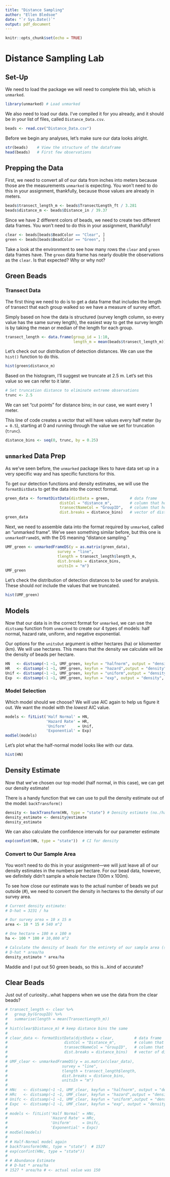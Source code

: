 ```yaml
---
title: "Distance Sampling"
author: "Ellen Bledsoe"
date: "`r Sys.Date()`"
output: pdf_document
---
```


```r
knitr::opts_chunk$set(echo = TRUE)
```

# Distance Sampling Lab

## Set-Up

We need to load the package we will need to complete this lab, which is `unmarked`.

```r
library(unmarked) # Load unmarked
```

We also need to load our data. I've compiled it for you already, and it should be in your list of files, called `Distance_Data.csv`.

```r
beads <- read.csv("Distance_Data.csv")
```

Before we begin any analyses, let's make sure our data looks alright.

```r
str(beads)    # View the structure of the dataframe
head(beads)   # First few observations
```

## Prepping the Data

First, we need to convert all of our data from inches into meters because those are the measurements `unmarked` is expecting. You won't need to do this in your assignment, thankfully, because those values are already in meters.

```r
beads$transect_length_m <- beads$TransectLength_ft / 3.281
beads$distance_m <- beads$Distance_in / 39.37
```

Since we have 2 different colors of beads, we need to create two different data frames. You won't need to do this in your assignment, thankfully!

```r
clear <- beads[beads$BeadColor == "Clear", ] 
green <- beads[beads$BeadColor == "Green", ]
```

Take a look at the environment to see how many rows the `clear` and `green` data frames have. The `green` data frame has nearly double the observations as the `clear`. Is that expected? Why or why not?

## Green Beads

### Transect Data

The first thing we need to do is to get a data frame that includes the length of transect that each group walked so we have a measure of survey effort.

Simply based on how the data is structured (survey length column, so every value has the same survey length), the easiest way to get the survey length is by taking the mean or median of the length for each group.

```r
transect_length <- data.frame(group_id = 1:10,
                              length_m = mean(beads$transect_length_m))
```

Let's check out our distribution of detection distances. We can use the `hist()` function to do this.

```r
hist(green$distance_m)
```

Based on the histogram, I'll suggest we truncate at 2.5 m. Let's set this value so we can refer to it later.

```r
# Set truncation distance to eliminate extreme observations
trunc <- 2.5
```

We can set "cut points" for distance bins; in our case, we want every 1 meter.

This line of code creates a vector that will have values every half meter (`by = 0.5`), starting at 0 and running through the value we set for truncation (`trunc`).

```r
distance_bins <- seq(0, trunc, by = 0.25) 
```

## `unmarked` Data Prep

As we've seen before, the `unmarked` package likes to have data set up in a very specific way and has specific functions for this.

To get our detection functions and density estimates, we will use the `formatDistData` to get the data into the correct format.

```r
green_data <- formatDistData(distData = green,         # data frame
                        distCol = "distance_m",        # column that holds the distance values
                        transectNameCol = "GroupID",   # column that holds the transect groups
                        dist.breaks = distance_bins)   # vector of distance groupings
green_data
```

Next, we need to assemble data into the format required by `unmarked`, called an "unmarked frame". We've seen something similar before, but this one is `unmarkedFrameDS`, with the DS meaning "distance sampling."

```r
UMF_green <- unmarkedFrameDS(y = as.matrix(green_data), 
                       survey = "line", 
                       tlength = transect_length$length_m, 
                       dist.breaks = distance_bins, 
                       unitsIn = "m")
UMF_green
```

Let's check the distribution of detection distances to be used for analysis. These should *not* include the values that we truncated.

```r
hist(UMF_green) 
```

## Models

Now that our data is in the correct format for `unmarked`, we can use the `distsamp` function from `unmarked` to create our 4 types of models: half normal, hazard rate, uniform, and negative exponential.

Our options for the `unitsOut` argument is either hectares (ha) or kilomenter (km). We will use hectares. This means that the density we calculate will be the density of beads per hectare.

```r
HN   <- distsamp(~1 ~1, UMF_green, keyfun = "halfnorm", output = "density", unitsOut = "ha")
HR   <- distsamp(~1 ~1, UMF_green, keyfun = "hazard",output = "density", unitsOut = "ha")
Unif <- distsamp(~1 ~1, UMF_green, keyfun = "uniform",output = "density", unitsOut = "ha")
Exp  <- distsamp(~1 ~1, UMF_green, keyfun = "exp", output = "density", unitsOut = "ha")
```

### Model Selection

Which model should we choose? We will use AIC again to help us figure it out. We want the model with the *lowest* AIC value.

```r
models <- fitList('Half Normal' = HN, 
                  'Hazard Rate' = HR,
                  'Uniform'     = Unif,
                  'Exponential' = Exp)
modSel(models)
```

Let's plot what the half-normal model looks like with our data.

```r
hist(HN)
```


## Density Estimate

Now that we've chosen our top model (half normal, in this case), we can get our density estimate!

There is a handy function that we can use to pull the density estimate out of the model: `backTransform()`

```r
density <- backTransform(HN, type = "state") # Density estimate (no./ha) 
density_estimate <- density@estimate
density_estimate
```

We can also calculate the confidence intervals for our parameter estimate

```r
exp(confint(HN, type = "state"))  # CI for density
```

### Convert to Our Sample Area

You won't need to do this in your assignment---we will just leave all of our density estimates in the numbers per hectare. For our bead data, however, we definitely didn't sample a whole hectare (100m x 100m).

To see how close our estimate was to the actual number of beads we put outside (\#), we need to convert the density in hectares to the density of our survey area.

```r
# Current density estimate:
# D-hat = 3231 / ha

# Our survey area = 10 x 15 m 
area <- 10 * 15 # 540 m^2

# One hectare = 100 m x 100 m
ha <- 100 * 100 # 10,000 m^2

# Calculate the density of beads for the entirety of our sample area (same as abundance!)
# D-hat * area/ha
density_estimate * area/ha
```

Maddie and I put out 50 green beads, so this is...kind of accurate?

## Clear Beads

Just out of curiosity...what happens when we use the data from the clear beads?

```r
# transect_length <- clear %>% 
#   group_by(GroupID) %>% 
#   summarise(length = mean(TransectLength_m))
# 
# hist(clear$Distance_m) # keep distance bins the same
# 
# clear_data <- formatDistData(distData = clear,         # data frame
#                         distCol = "Distance_m",        # column that holds the distance values
#                         transectNameCol = "GroupID",   # column that holds the transect groups 
#                         dist.breaks = distance_bins)   # vector of distance groupings
# 
# UMF_clear <- unmarkedFrameDS(y = as.matrix(clear_data), 
#                        survey = "line", 
#                        tlength = transect_length$length, 
#                        dist.breaks = distance_bins, 
#                        unitsIn = "m")
# 
# HNc   <- distsamp(~1 ~1, UMF_clear, keyfun = "halfnorm", output = "density", unitsOut = "ha")
# HRc   <- distsamp(~1 ~1, UMF_clear, keyfun = "hazard",output = "density", unitsOut = "ha")
# Unifc <- distsamp(~1 ~1, UMF_clear, keyfun = "uniform",output = "density", unitsOut = "ha")
# Expc  <- distsamp(~1 ~1, UMF_clear, keyfun = "exp", output = "density", unitsOut = "ha")
# 
# models <- fitList('Half Normal' = HNc, 
#                   'Hazard Rate' = HRc,
#                   'Uniform'     = Unifc,
#                   'Exponential' = Expc)
# modSel(models)
# 
# # Half-Normal model again
# backTransform(HNc, type = "state")  # 1527
# exp(confint(HNc, type = "state"))
# 
# # Abundance Estimate
# # D-hat * area/ha
# 1527 * area/ha # <- actual value was 150
```
